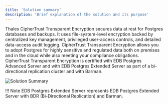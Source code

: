 ```yaml
---
title: 'Solution summary'
description: 'Brief explanation of the solution and its purpose'
---
```


Thales CipherTrust Transparent Encryption secures data at rest for Postgres databases and backups.
It uses file-system-level encryption backed by centralized key management, privileged user-access controls, and
detailed data-access audit logging. CipherTrust Transparent Encryption allows you to adopt Postgres
for highly sensitive and regulated data both on premises and in the cloud while also meeting your compliance
obligations. CipherTrust Transparent Encryption is certified with EDB Postgres Advanced Server
and with EDB Postgres Extended Server as part of a bi-directional replication cluster and with Barman.

![Solution Summary](Images/SolutionSummary.jpg.png)

!!! Note
    EDB Postgres Extended Server represents EDB Postgres Extended Server with BDR (Bi-Directional Replication) and Barman.
